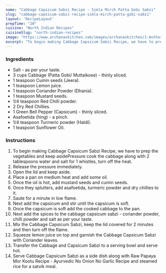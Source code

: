 ---
name: "Cabbage Capsicum Sabzi Recipe - Simla Mirch Patta Gobi Sabzi"
slug: "cabbage-capsicum-sabzi-recipe-simla-mirch-patta-gobi-sabzi"
layout: 'RecipeLayout'
prepTime: "20"
cuisine: "North Indian Recipes"
cuisineSlug: "north-indian-recipes"
image: "https://www.archanaskitchen.com/images/archanaskitchen/1-Author/swathynandhini/CABBAGE_CAPSICUM_SABZI__NO_ONION_NO_GARLIC_SABZI_1600.jpg"
excerpt: "To begin making Cabbage Capsicum Sabzi Recipe, we have to prep the vegetables and keep asidePressure cook the cabbage along with 2 tablespoons water and salt for 1 whistles, turn off the heat"
---

### Ingredients

- Salt - as per your taste.
- 3 cups Cabbage (Patta Gobi/ Muttaikose) - thinly sliced.
- 1 teaspoon Cumin seeds (Jeera).
- 1 teaspoon Lemon juice.
- 1 teaspoon Coriander Powder (Dhania).
- 1 teaspoon Mustard seeds.
- 1/4 teaspoon Red Chilli powder.
- 2 Dry Red Chillies.
- 1 Green Bell Pepper (Capsicum) - thinly sliced.
- Asafoetida (hing) - a pinch.
- 1/4 teaspoon Turmeric powder (Haldi).
- 1 teaspoon Sunflower Oil.

### Instructions

1. To begin making Cabbage Capsicum Sabzi Recipe, we have to prep the vegetables and keep asidePressure cook the cabbage along with 2 tablespoons water and salt for 1 whistles, turn off the heat.
1.  Release the pressure immediately.
1. Open the lid and keep aside.
1. Place a pan on medium heat and add some oil.
1. Once the oil is hot, add mustard seeds and cumin seeds.
1. Once they splutters, add asafoetida, turmeric powder and dry chillies to it.
1. Saute for a minute in low flame.
1. Next add the capsicum and stir until the capsicum is soft.
1. Once the capsicum is soft add the cooked cabbage to the pan.
1. Next add the spices to the cabbage capsicum sabzi - coriander powder, chilli powder and salt as per your taste.
1. Mix the Cabbage Capsicum Sabzi, keep the lid covered for 2 minutes and then turn off the flame.
1. Squeeze lemon juice on top and garnish the Cabbage Capsicum Sabzi with Coriander leaves.
1. Transfer the Cabbage and Capsicum Sabzi to a serving bowl and serve hot.
1. Serve Cabbage  Capsicum Sabzi as a side dish along with Raw Papaya Mor Kootu Recipe - Ayurvedic No Onion No Garlic Recipe and steamed rice for a satvik meal.
